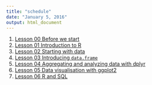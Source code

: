 ```yaml
---
title: "schedule"
date: "January 5, 2016"
output: html_document
---
```


<!-- ###### INDEX OF LESSONS ON THIS TOPIC ###### -->

1. [Lesson 00 Before we start](00-before-we-start.html)
2. [Lesson 01 Introduction to R](01-intro-to-R.html)
3. [Lesson 02 Starting with data](02-starting-with-data.html)
4. [Lesson 03 Introducing `data.frame`](03-data-frames.html)
5. [Lesson 04 Aggregating and analyzing data with dplyr](04-dplyr.html)
6. [Lesson 05 Data visualisation with ggplot2](05-visualisation-ggplot2.html)
7. [Lesson 06 R and SQL](06-r-and-sql.html)

